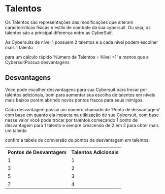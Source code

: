 # Talentos

Os Talentos são representações das modificações que alteram caracteristicas físicas
e estilo de combate da sua cybersuit. Ou seja, os talentos são a principal diferença
entre as CyberSuit.

As Cybersuits de nível 1 possuem 2 talentos e a cada nível podem escolher mais 1 talento

para um cálculo rápido ‘Número de Talentos = Nível +1‘ a menos que a CybersuitPossua desvantagens

## Desvantagens

Voce pode escolher desvantagens para sua Cybersuit para trocar por talentos adicionais, bom para aumentar sua escolha de talentos em níveis mais baixos porém abrindo novos pontos fracos para seus inimigos.

Cada desvantagem possui um número chamado de ‘Ponto de desvantagem‘ com base em quanto ela impacta na utikização de sua Cybersuit, com base nesse valor você pode trocar por talentos começando 1 ponto de desvantagem para 1 talento e sempre crescendo de 2 em 2 para obter mais um talento

confira a tabela de comversão de pontos de desvantagem em talentos:

<table>
  <tr>
    <th>
      Pontos de Desvantagem
    </th>
    <th>
      Talentos Adicionais
    </th>
  </tr>
  <tr>
    <td>
      1
    </td>
    <td>
      1
    </td>
  </tr>
  <tr>
    <td>
      3
    </td>
    <td>
      2
    </td>
  </tr>
  <tr>
    <td>
      5
    </td>
    <td>
      3
    </td>
  </tr>
  <tr>
    <td>
      7
    </td>
    <td>
      4
    </td>
  </tr>
</table>